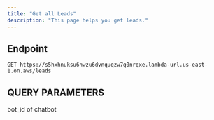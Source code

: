 ```yaml
---
title: "Get all Leads"
description: "This page helps you get leads."
---
```


## Endpoint

```
GET https://s5hxhnuksu6hwzu6dvnquqzw7q0nrqxe.lambda-url.us-east-1.on.aws/leads
```

## QUERY PARAMETERS

<ResponseField name="bot_id" type="string" required>
bot_id of chatbot
</ResponseField>
